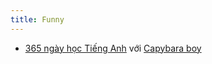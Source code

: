 ```yaml
---
title: Funny
---
```


- [365 ngày học Tiếng Anh](/docs/fun/365-ngay-tieng-anh/loi-mo-dau) với [Capybara boy](https://www.instagram.com/capy.bara.boy/)
